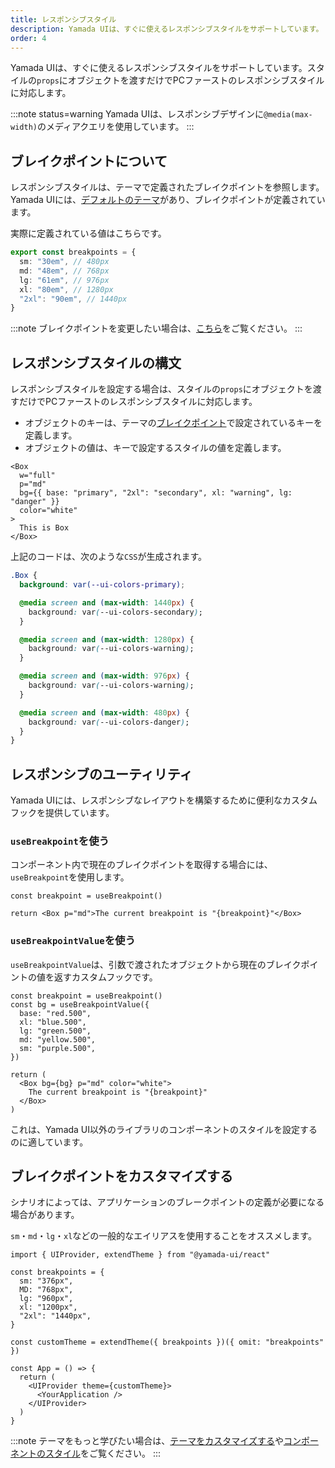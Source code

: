 ```yaml
---
title: レスポンシブスタイル
description: Yamada UIは、すぐに使えるレスポンシブスタイルをサポートしています。
order: 4
---
```


Yamada UIは、すぐに使えるレスポンシブスタイルをサポートしています。スタイルの`props`にオブジェクトを渡すだけでPCファーストのレスポンシブスタイルに対応します。

:::note status=warning
Yamada UIは、レスポンシブデザインに`@media(max-width)`のメディアクエリを使用しています。
:::

## ブレイクポイントについて

レスポンシブスタイルは、テーマで定義されたブレイクポイントを参照します。Yamada UIには、[デフォルトのテーマ](/styled-system/theming/default-theme)があり、ブレイクポイントが定義されています。

実際に定義されている値はこちらです。

```ts title=breakpoints.ts
export const breakpoints = {
  sm: "30em", // 480px
  md: "48em", // 768px
  lg: "61em", // 976px
  xl: "80em", // 1280px
  "2xl": "90em", // 1440px
}
```

:::note
ブレイクポイントを変更したい場合は、[こちら](#ブレイクポイントをカスタマイズする)をご覧ください。
:::

## レスポンシブスタイルの構文

レスポンシブスタイルを設定する場合は、スタイルの`props`にオブジェクトを渡すだけでPCファーストのレスポンシブスタイルに対応します。

- オブジェクトのキーは、テーマの[ブレイクポイント](#ブレイクポイントについて)で設定されているキーを定義します。
- オブジェクトの値は、キーで設定するスタイルの値を定義します。

```tsx
<Box
  w="full"
  p="md"
  bg={{ base: "primary", "2xl": "secondary", xl: "warning", lg: "danger" }}
  color="white"
>
  This is Box
</Box>
```

上記のコードは、次のような`CSS`が生成されます。

```css
.Box {
  background: var(--ui-colors-primary);

  @media screen and (max-width: 1440px) {
    background: var(--ui-colors-secondary);
  }

  @media screen and (max-width: 1280px) {
    background: var(--ui-colors-warning);
  }

  @media screen and (max-width: 976px) {
    background: var(--ui-colors-warning);
  }

  @media screen and (max-width: 480px) {
    background: var(--ui-colors-danger);
  }
}
```

## レスポンシブのユーティリティ

Yamada UIには、レスポンシブなレイアウトを構築するために便利なカスタムフックを提供しています。

### `useBreakpoint`を使う

コンポーネント内で現在のブレイクポイントを取得する場合には、`useBreakpoint`を使用します。

```tsx functional=true
const breakpoint = useBreakpoint()

return <Box p="md">The current breakpoint is "{breakpoint}"</Box>
```

### `useBreakpointValue`を使う

`useBreakpointValue`は、引数で渡されたオブジェクトから現在のブレイクポイントの値を返すカスタムフックです。

```tsx functional=true
const breakpoint = useBreakpoint()
const bg = useBreakpointValue({
  base: "red.500",
  xl: "blue.500",
  lg: "green.500",
  md: "yellow.500",
  sm: "purple.500",
})

return (
  <Box bg={bg} p="md" color="white">
    The current breakpoint is "{breakpoint}"
  </Box>
)
```

これは、Yamada UI以外のライブラリのコンポーネントのスタイルを設定するのに適しています。

## ブレイクポイントをカスタマイズする

シナリオによっては、アプリケーションのブレークポイントの定義が必要になる場合があります。

`sm`・`md`・`lg`・`xl`などの一般的なエイリアスを使用することをオススメします。

```tsx live=false
import { UIProvider, extendTheme } from "@yamada-ui/react"

const breakpoints = {
  sm: "376px",
  MD: "768px",
  lg: "960px",
  xl: "1200px",
  "2xl": "1440px",
}

const customTheme = extendTheme({ breakpoints })({ omit: "breakpoints" })

const App = () => {
  return (
    <UIProvider theme={customTheme}>
      <YourApplication />
    </UIProvider>
  )
}
```

:::note
テーマをもっと学びたい場合は、[テーマをカスタマイズする](/styled-system/theming/customize-theme)や[コンポーネントのスタイル](/styled-system/theming/component-style)をご覧ください。
:::
